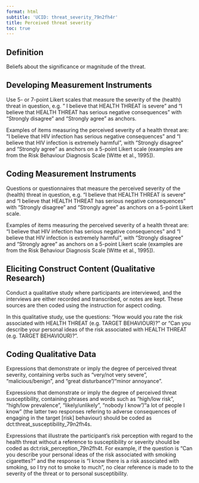 ```yaml
---
format: html
subtitle: 'UCID: threat_severity_79n2fh4r'
title: Perceived threat severity
toc: true
---
```


## Definition

Beliefs about the significance or magnitude of the threat.

## Developing Measurement Instruments

Use 5- or 7-point Likert scales that measure the severity of the (health) threat in question, e.g. " I believe that HEALTH THREAT is severe" and "I believe that HEALTH THREAT has serious negative consequences" with "Strongly disagree" and "Strongly agree" as anchors.

Examples of items measuring the perceived severity of a health threat are: "I believe that HIV infection has serious negative consequences" and "I believe that HIV infection is extremely harmful", with "Strongly disagree" and "Strongly agree" as anchors on a 5-point Likert scale (examples are from the Risk Behaviour Diagnosis Scale [Witte et al., 1995]).


## Coding Measurement Instruments

Questions or questionnaires that measure the perceived severity of the (health) threat in question, e.g. "I believe that HEALTH THREAT is severe" and "I believe that HEALTH THREAT has serious negative consequences" with "Strongly disagree" and "Strongly agree" as anchors on a 5-point Likert scale.

Examples of items measuring the perceived severity of a health threat are: "I believe that HIV infection has serious negative consequences" and "I believe that HIV infection is extremely harmful", with "Strongly disagree" and "Strongly agree" as anchors on a 5-point Likert scale (examples are from the Risk Behaviour Diagnosis Scale [Witte et al., 1995]).


## Eliciting Construct Content (Qualitative Research)

Conduct a qualitative study where participants are interviewed, and the interviews are either recorded and transcribed, or notes are kept. These sources are then coded using the instruction for aspect coding.

In this qualitative study, use the questions: "How would you rate the risk associated with HEALTH THREAT (e.g. TARGET BEHAVIOUR)?" or "Can you describe your personal ideas of the risk associated with HEALTH THREAT (e.g. TARGET BEHAVIOUR)?".


## Coding Qualitative Data

Expressions that demonstrate or imply the degree of perceived threat severity, containing verbs such as "very/not very severe",  "malicious/benign", and "great disturbance"/"minor annoyance".

Expressions that demonstrate or imply the degree of perceived threat susceptibility, containing phrases and words such as "high/low risk", "high/low prevalence", "likely/unlikely", "nobody I know"/"a lot of people I know" (the latter two responses refering to adverse consequences of engaging in the target [risk] behaviour) should be coded as dct:threat_susceptibility_79n2fh4s.  

Expressions that illustrate the participant's risk perception with regard to the health threat without a reference to susceptibility or severity should be coded as dct:risk_perception_79n2fh4t. For example, if the question is "Can you describe your personal ideas of the risk associated with smoking cigarettes?" and the response is "I know there is a risk associated with smoking, so I try not to smoke to much", no clear reference is made to to the severity of the threat or to personal susceptibility.



